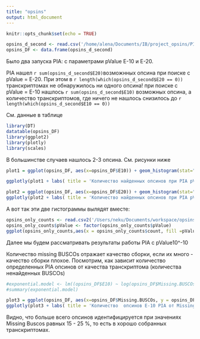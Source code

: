 ```yaml
---
title: "opsins"
output: html_document
---
```


```r
knitr::opts_chunk$set(echo = TRUE)
```
```r
opsins_d_second <- read.csv('/home/alena/Documents/IB/project_opsins/PIA_second_round.txt')
opsins_DF <- data.frame(opsins_d_second)
```


Было два запуска PIA:  c параметрами pValue E-10 и E-20. 

PIA нашел
 `r sum(opsins_d_second$E20) `возможнных опсина при поиске c pValue =  E-20. При этом в `r length(which(opsins_d_second$E20 == 0)) ` транскриптомах не обнаружилось ни одного опсина! при поиске c pValue = E-10 нашлось `r sum(opsins_d_second$E10) `
 возможных опсина, а количество транскриптомов, где ничего не нашлось снизилось до `r length(which(opsins_d_second$E10 == 0))`
 
 
 
 См. данные в таблице 
 
```r

library(DT) 
datatable(opsins_DF)
library(ggplot2) 
library(plotly) 
library(scales) 
```
В большинстве случаев нашлось 2-3 опсина. См. рисунки ниже


```r


plot1 = ggplot(opsins_DF, aes(x=opsins_DF$E10)) + geom_histogram(stat="count") + scale_x_continuous(breaks= pretty_breaks()) + geom_bar(width = 1) + theme(axis.text.x = element_text(size=12), axis.text.y = element_text(size=12))

ggplotly(plot1 + labs( title = 'Количество найденных опсинов при PIA pValue=E-10', subtitle = 'E-10', y = ' ', x = 'количество опсинов '))

plot2 = ggplot(opsins_DF, aes(x=opsins_DF$E20)) + geom_histogram(stat="count") + scale_x_continuous(breaks= pretty_breaks()) + geom_bar(width = 1) + theme(axis.text.x = element_text(size=12), axis.text.y = element_text(size=12))
ggplotly(plot2 + labs( title = 'Количество найденных опсинов при PIA pValue=E-20 ', subtitle = 'E-20', y = ' ', x = 'количество опсинов '))
```

А вот так эти две гистограммы вылядят вместе:

```r

opsins_only_counts <- read.csv2('/Users/neku/Documents/workspace/opsins/second_round/counts_second.csv')
opsins_only_counts$pValue <- factor(opsins_only_counts$pValue)
ggplot(opsins_only_counts,aes(x = opsins_only_counts$count, fill =pValue)) + geom_histogram(alpha = 0.9) + scale_x_continuous(breaks= pretty_breaks()) + labs( title = 'Количество найденных опсинов при разных pValue PIA', y = ' counts', x = 'количество найденных кандидатов в опсины ') + geom_bar(width = 0.8 )
```


Далее мы будем рассматривать результаты работы PIA c pValue10^-10


Количество missing BUSCOs отражает качество сборки, если их много - качество сборки плохое. 
Посмотрим, как зависит количество определенных PIA опсинов от качеcтва транскриптома  (количества ненайденных BUSCOs)

```r

#exponential.model <- lm((opsins_DF$E10) ~ log(opsins_DF$Missing.BUSCOs))
#summary(exponential.model)

plot3 = ggplot(opsins_DF, aes(x=opsins_DF$Missing.BUSCOs, y = opsins_DF$E10)) + geom_point() + scale_y_continuous(breaks= pretty_breaks()) 
ggplotly(plot3 + labs( title = 'Количество  опсинов E-10 PIA от Missing BUSCOs', subtitle = 'E-10', y = 'количество опсинов', x = ' % Неопределенных BUSCOs'))


```

Видно, что больше всего опсинов идентифицируется при значениях Missing Buscos равных 15 - 25 %, то есть в хорошо собранных транскриптомах.




